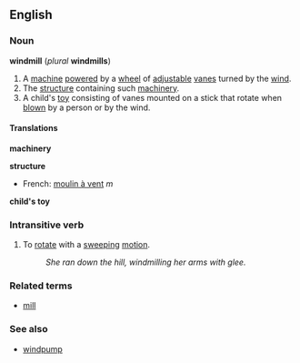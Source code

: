 ==English==
===Noun===
{{wikipedia}}
'''windmill''' (''plural'' '''windmills''')

#A [[machine]] [[power]]ed by a [[wheel]] of [[adjustable]] [[vane]]s turned by the [[wind]].
#The [[structure]] containing such [[machinery]].
#A child's [[toy]] consisting of vanes mounted on a stick that rotate when [[blow]]n by a person or by the wind.

====Translations====

'''machinery'''
{{top}}
{{mid}}
{{bottom}}

'''structure'''
{{top}}
*French: [[moulin à vent]] ''m''
{{mid}}
{{bottom}}

'''child's toy'''
{{top}}
{{mid}}
{{bottom}}

===Intransitive verb===
{{en-infl-reg-consonant|windmill||}}

#To [[rotate]] with a [[sweeping]] [[motion]].
#:''She ran down the hill, windmilling her arms with glee.''

===Related terms===
*[[mill]]

===See also===
*[[windpump]]